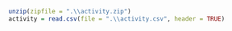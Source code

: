 


```r
unzip(zipfile = ".\\activity.zip")
activity = read.csv(file = ".\\activity.csv", header = TRUE)
```

